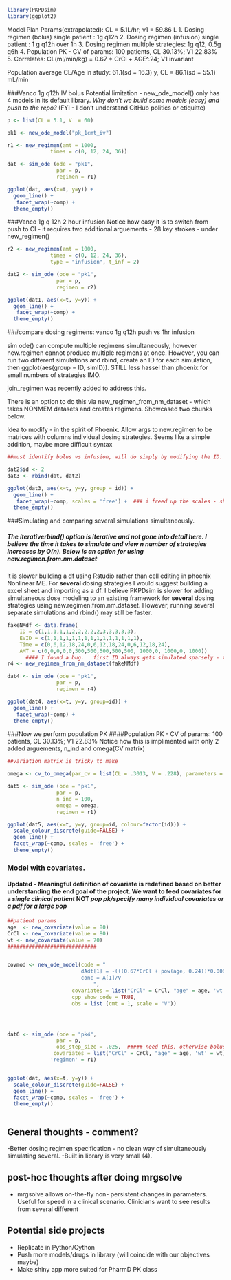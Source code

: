 ```r
library(PKPDsim)
library(ggplot2)
```
Model Plan 
Params(extrapolated): CL = 5.1L/hr; v1 = 59.86 L
1. Dosing regimen (bolus) single patient : 1g q12h
2. Dosing regimen (infusion) single patient : 1 g q12h over 1h
3. Dosing regimen multiple strategies: 1g q12, 0.5g q6h
4. Population PK - CV of params: 100 patients, CL 30.13%; V1 22.83%
5. Correlates: CL(ml/min/kg) = 0.67 * CrCl + AGE^.24; V1 invariant

  Population average CL/Age in study: 61.1(sd = 16.3) y, CL = 86.1(sd   = 55.1) mL/min

###Vanco 1g q12h IV bolus
Potential limitation - new_ode_model() only has 4 models in its default library.  *Why don't we build some models (easy) and push to the repo?*  (FYI - I don't understand GitHub politics or etiquitte)
```r
p <- list(CL = 5.1, V  = 60)

pk1 <- new_ode_model("pk_1cmt_iv")

r1 <- new_regimen(amt = 1000,
              times = c(0, 12, 24, 36))

dat <- sim_ode (ode = "pk1",
                par = p,
                regimen = r1)

ggplot(dat, aes(x=t, y=y)) +
  geom_line() +
   facet_wrap(~comp) +
  theme_empty()
```


###Vanco 1g q 12h 2 hour infusion
Notice how easy it is to switch from push to CI - it requires two additional arguements - 28 key strokes - under  new_regimen() 
```r
r2 <- new_regimen(amt = 1000,
              times = c(0, 12, 24, 36),
              type = "infusion", t_inf = 2)

dat2 <- sim_ode (ode = "pk1",
                par = p,
                regimen = r2)

ggplot(dat1, aes(x=t, y=y)) +
  geom_line() +
   facet_wrap(~comp) +
  theme_empty()
```

###compare dosing regimens: vanco 1g q12h push vs 1hr infusion 

sim ode() can compute multiple regimens simultaneously, however new.regimen cannot produce multiple regimens at once. However, you can run two different simulations and rbind, create an ID for each simulation, then ggplot(aes(group = ID, simID)).  STILL less hassel than phoenix for small numbers of strategies IMO. 

join_regimen was recently added to address this.  

There is an option to do this via new_regimen_from_nm_dataset - which takes NONMEM datasets and creates regimens. Showcased two chunks below.

Idea to modify - in the spirit of Phoenix.  Allow args to new.regimen to be matrices with columns individual dosing strategies.  Seems like a simple addition, maybe more difficult syntax

```r
##must identify bolus vs infusion, will do simply by modifying the ID.  In more complicated scenarios - POP PK, we can just cbind a dosing regimen identifier

dat2$id <- 2
dat3 <- rbind(dat, dat2)

ggplot(dat3, aes(x=t, y=y, group = id)) +
  geom_line() +
   facet_wrap(~comp, scales = 'free') +  ### i freed up the scales - shows that obs is just normalized conc from cmpt1.  
  theme_empty()
```

###Simulating and comparing several simulations simultaneously.

##### The iterativerbind() option is iterative and not gone into detail here.  I believe the time it takes to simulate and view n number of strategies increases by O(n).  Below is an option for using new.regimen.from.nm.dataset

it is slower building a df using Rstudio rather than cell editing in phoenix Nonlinear ME.  For **several** dosing strategies I would suggest building a excel sheet and importing as a df.  I believe PKPDsim is slower for adding simultaneous dose modeling to an existing framework for **several** dosing strategies using new.regimen.from.nm.dataset.  However, running several separate simulations and rbind() may still be faster.
```r
fakeNMdf <- data.frame(
    ID = c(1,1,1,1,1,2,2,2,2,2,3,3,3,3,3),
    EVID = c(1,1,1,1,1,1,1,1,1,1,1,1,1,1,1),
    Time = c(0,6,12,18,24,0,6,12,18,24,0,6,12,18,24), 
    AMT = c(0,0,0,0,0,500,500,500,500,500, 1000,0, 1000,0, 1000))
      #### I found a bug.   first ID always gets simulated sparsely - that is, output concentration data is only given for 
r4 <- new_regimen_from_nm_dataset(fakeNMdf)

dat4 <- sim_ode (ode = "pk1",
                par = p,
                regimen = r4)

ggplot(dat4, aes(x=t, y=y, group=id)) +
  geom_line() +
   facet_wrap(~comp) +
  theme_empty()
```


###Now we perform population PK
####Population PK - CV of params: 100 patients, CL 30.13%; V1 22.83%
Notice how this is implimented with only 2 added arguements, n_ind and omega(CV matrix)
```r
##variation matrix is tricky to make 

omega <- cv_to_omega(par_cv = list(CL = .3013, V = .228), parameters = list(CL = 'CL', V = 'V'))

dat5 <- sim_ode (ode = "pk1",
                par = p,
                n_ind = 100,
                omega = omega,
                regimen = r1)

ggplot(dat5, aes(x=t, y=y, group=id, colour=factor(id))) +
  scale_colour_discrete(guide=FALSE) +
  geom_line() +
  facet_wrap(~comp, scales = 'free') +
  theme_empty()
```

### Model with covariates.

#### Updated - **Meaningful** definition of covariate is redefined based on better understanding the end goal of the project.  We want to feed covariates for a *single clinical patient* **NOT** *pop pk/specify many individual covariates or a pdf for a large pop*

```r

##patient params
age  <- new_covariate(value = 80)
CrCl <- new_covariate(value = 80)
wt <- new_covariate(value = 70)
#############################


covmod <- new_ode_model(code = "
                        dAdt[1] = -(((0.67*CrCl + pow(age, 0.24))*0.006*wt)/(V)) * A[1] + rate
                        conc = A[1]/V
                            ",
                     covariates = list("CrCl" = CrCl, "age" = age, 'wt' = wt),
                     cpp_show_code = TRUE,
                     obs = list (cmt = 1, scale = "V"))




dat6 <- sim_ode (ode = "pk4",
                par = p, 
                obs_step_size = .025,  ##### need this, otherwise bolus peaks aren't included
               covariates = list("CrCl" = CrCl, "age" = age, 'wt' = wt),
              'regimen' = r1)


ggplot(dat, aes(x=t, y=y)) +
  scale_colour_discrete(guide=FALSE) +
  geom_line() +
  facet_wrap(~comp, scales = 'free') +
  theme_empty()
                                  
```

## General thoughts - comment?
-Better dosing regimen specification - no clean way of simultaneously simulating several.
-Built in library is very small (4).

## post-hoc thoughts after doing mrgsolve
- mrgsolve allows on-the-fly non- persistent changes in parameters.  Useful for speed in a clinical scenario.  Clinicians want to see results from several different 

## Potential side projects 
- Replicate in Python/Cython
- Push more models/drugs in library (will coincide with our objectives maybe)
- Make shiny app more suited for PharmD PK class
